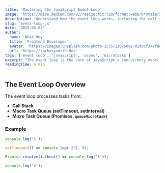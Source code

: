 ```yaml
---
title: 'Mastering the JavaScript Event Loop'
image: 'https://miro.medium.com/v2/resize:fit:720/format:webp/0*vVsia7i4DvG_uGik.png'
description: 'Understand how the event loop works, including the call stack, task queue, and microtasks.'
slug: 'event-loop-js'
date: '2025-06-03'
author:
  name: 'Nhat Huy'
  title: 'Frontend Developer'
  avatar: 'https://images.unsplash.com/photo-1535713875002-d1d0cf377fde?w=500&auto=format&fit=crop&q=60&ixlib=rb-4.1.0&ixid=M3wxMjA3fDB8MHxzZWFyY2h8Mnx8YXZhdGFyfGVufDB8fDB8fHww'
  url: 'https://zacharysmith.dev'
tags: ['event loop', 'javascript', 'async', 'microtasks']
excerpt: "The event loop is the core of JavaScript's concurrency model. Learn how it handles tasks and async code."
readingTime: 6 min
---
```


## The Event Loop Overview

The event loop processes tasks from:

- **Call Stack**
- **Macro Task Queue (setTimeout, setInterval)**
- **Micro Task Queue (Promises, `queueMicrotask`)**

### Example

```js
console.log('1');

setTimeout(() => console.log('2'), 0);

Promise.resolve().then(() => console.log('3'));

console.log('4');
```
